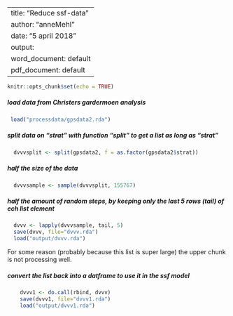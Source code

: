 
---
title: "Reduce ssf-data"
author: "anneMehl"
date: "5 april 2018"
output:
  word_document: default
  pdf_document: default
---
```r
knitr::opts_chunk$set(echo = TRUE)
```

##### load data from Christers gardermoen analysis
```r
 load("processdata/gpsdata2.rda")

```

  
##### split data on "strat" with function "split" to get a list as long as "strat"
```r
  dvvvsplit <- split(gpsdata2, f = as.factor(gpsdata2$strat))
```
  
  
##### half the size of the data 
```r
  dvvvsample <- sample(dvvvsplit, 155767)
```
  
  
##### half the amount of random steps, by keeping only the last 5 rows (tail) of ech list element 
```r
  dvvv <- lapply(dvvvsample, tail, 5)
  save(dvvv, file="dvvv.rda")
  load("output/dvvv.rda")
```
For some reason (probably because this list is super large) the upper chunk is not processing well.
  
##### convert the list back into a datframe to use it in the ssf model
```r
    dvvv1 <- do.call(rbind, dvvv)
    save(dvvv1, file="dvvv1.rda")
    load("output/dvvv1.rda")
```






